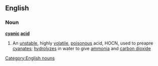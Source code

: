 ==English==
===Noun===
'''[[cyanic]] [[acid]]'''
#{{chemistry}} An [[unstable]], highly [[volatile]], [[poisonous]] acid, HOCN, used to preapre [[cyanate]]s; [[hydrolyze]]s in water to give [[ammonia]] and [[carbon dioxide]]
[[Category:English nouns]]